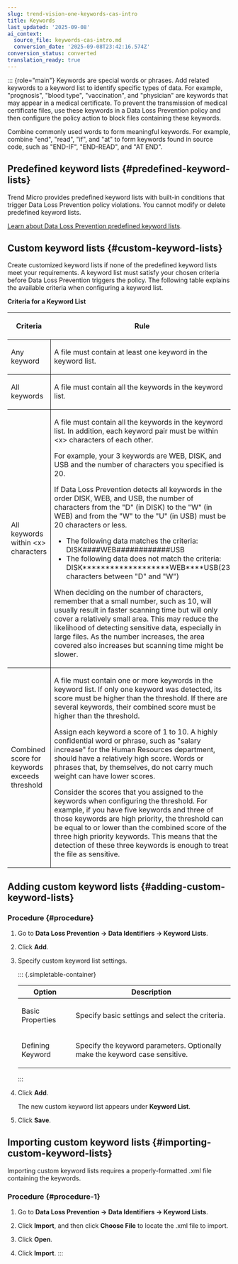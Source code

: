 ```yaml
---
slug: trend-vision-one-keywords-cas-intro
title: Keywords
last_updated: '2025-09-08'
ai_context:
  source_file: keywords-cas-intro.md
  conversion_date: '2025-09-08T23:42:16.574Z'
conversion_status: converted
translation_ready: true
---
```


::: {role="main"}
Keywords are special words or phrases. Add related keywords to a keyword list to identify specific types of data. For example, "prognosis", "blood type", "vaccination", and "physician" are keywords that may appear in a medical certificate. To prevent the transmission of medical certificate files, use these keywords in a Data Loss Prevention policy and then configure the policy action to block files containing these keywords.

Combine commonly used words to form meaningful keywords. For example, combine "end", "read", "if", and "at" to form keywords found in source code, such as "END-IF", "END-READ", and "AT END".

## Predefined keyword lists {#predefined-keyword-lists}

Trend Micro provides predefined keyword lists with built-in conditions that trigger Data Loss Prevention policy violations. You cannot modify or delete predefined keyword lists.

[Learn about Data Loss Prevention predefined keyword lists](http://docs.trendmicro.com/all/ent/dp-ref/v3.0/en-us/dp_lists_3.0.pdf).

## Custom keyword lists {#custom-keyword-lists}

Create customized keyword lists if none of the predefined keyword lists meet your requirements. A keyword list must satisfy your chosen criteria before Data Loss Prevention triggers the policy. The following table explains the available criteria when configuring a keyword list.

**Criteria for a Keyword List**

<table>
<colgroup>
<col style="width: 19%" />
<col style="width: 81%" />
</colgroup>
<thead>
<tr>
<th><p>Criteria</p></th>
<th><p>Rule</p></th>
</tr>
</thead>
<tbody>
<tr>
<td style="border-bottom-width: 1px; border-bottom-style: solid; border-right-width: 1px; border-right-style: solid"><p>Any keyword</p></td>
<td style="border-bottom-width: 1px; border-bottom-style: solid"><p>A file must contain at least one keyword in the keyword list.</p></td>
</tr>
<tr>
<td style="border-bottom-width: 1px; border-bottom-style: solid; border-right-width: 1px; border-right-style: solid"><p>All keywords</p></td>
<td style="border-bottom-width: 1px; border-bottom-style: solid">A file must contain all the keywords in the keyword list.</td>
</tr>
<tr>
<td style="border-bottom-width: 1px; border-bottom-style: solid; border-right-width: 1px; border-right-style: solid"><p>All keywords within &lt;x&gt; characters</p></td>
<td style="border-bottom-width: 1px; border-bottom-style: solid"><p>A file must contain all the keywords in the keyword list. In addition, each keyword pair must be within &lt;x&gt; characters of each other.</p>
<p>For example, your 3 keywords are WEB, DISK, and USB and the number of characters you specified is 20.</p>
<p>If Data Loss Prevention detects all keywords in the order DISK, WEB, and USB, the number of characters from the "D" (in DISK) to the "W" (in WEB) and from the "W" to the "U" (in USB) must be 20 characters or less.</p>
<ul>
<li>The following data matches the criteria: DISK####WEB############USB</li>
<li>The following data does not match the criteria: DISK*******************WEB****USB(23 characters between "D" and "W")</li>
</ul>
<p>When deciding on the number of characters, remember that a small number, such as 10, will usually result in faster scanning time but will only cover a relatively small area. This may reduce the likelihood of detecting sensitive data, especially in large files. As the number increases, the area covered also increases but scanning time might be slower.</p></td>
</tr>
<tr>
<td style="border-right-width: 1px; border-right-style: solid"><p>Combined score for keywords exceeds threshold</p></td>
<td><p>A file must contain one or more keywords in the keyword list. If only one keyword was detected, its score must be higher than the threshold. If there are several keywords, their combined score must be higher than the threshold.</p>
<p>Assign each keyword a score of 1 to 10. A highly confidential word or phrase, such as "salary increase" for the Human Resources department, should have a relatively high score. Words or phrases that, by themselves, do not carry much weight can have lower scores.</p>
<p>Consider the scores that you assigned to the keywords when configuring the threshold. For example, if you have five keywords and three of those keywords are high priority, the threshold can be equal to or lower than the combined score of the three high priority keywords. This means that the detection of these three keywords is enough to treat the file as sensitive.</p></td>
</tr>
</tbody>
</table>

## Adding custom keyword lists {#adding-custom-keyword-lists}

### Procedure {#procedure}

1.  Go to **Data Loss Prevention → Data Identifiers → Keyword Lists**.

2.  Click **Add**.

3.  Specify custom keyword list settings.

    ::: {.simpletable-container}
    <table id="GUID-E70DBDE2-BE52-4907-BE87-8A4BBB3EC2CE__CHOICETABLE_LKS_H1S_BQ" class="choicetable" data-border="1">
    <thead>
    <tr class="chhead table-header-style">
    <th class="choptionhd">Option</th>
    <th class="chdeschd">Description</th>
    </tr>
    </thead>
    <tbody>
    <tr class="chrow">
    <td class="choption"><p>Basic Properties</p></td>
    <td class="chdesc"><p>Specify basic settings and select the criteria.</p></td>
    </tr>
    <tr class="chrow">
    <td class="choption"><p>Defining Keyword</p></td>
    <td class="chdesc"><p>Specify the keyword parameters. Optionally make the keyword case sensitive.</p></td>
    </tr>
    </tbody>
    </table>
    :::

4.  Click **Add**.

    The new custom keyword list appears under **Keyword List**.

5.  Click **Save**.

## Importing custom keyword lists {#importing-custom-keyword-lists}

Importing custom keyword lists requires a properly-formatted .xml file containing the keywords.

### Procedure {#procedure-1}

1.  Go to **Data Loss Prevention → Data Identifiers → Keyword Lists**.

2.  Click **Import**, and then click **Choose File** to locate the .xml file to import.

3.  Click **Open**.

4.  Click **Import**.
:::
